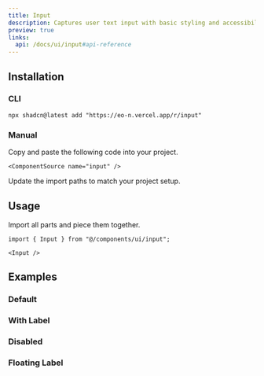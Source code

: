 ```yaml
---
title: Input
description: Captures user text input with basic styling and accessibility support.
preview: true
links:
  api: /docs/ui/input#api-reference
---
```


<ComponentTabs name="input-demo" />

## Installation

### CLI

```package-install
npx shadcn@latest add "https://eo-n.vercel.app/r/input"
```

### Manual

<Steps>

  <Step>
    Copy and paste the following code into your project.

    <ComponentSource name="input" />

  </Step>
  
  <Step>Update the import paths to match your project setup.</Step>

</Steps>

## Usage

Import all parts and piece them together.

```tsx
import { Input } from "@/components/ui/input";
```

```tsx
<Input />
```

## Examples

### Default

<ComponentTabs name="input-demo" />

### With Label

<ComponentTabs name="input-with-label" />

### Disabled

<ComponentTabs name="input-disabled" />

### Floating Label

<ComponentTabs name="input-with-floating-label" />
